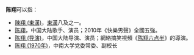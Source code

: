 '''陈翔'''可以指：
* [[陳翔_(東漢)|陳翔 (東漢)]]，[[東漢|東漢]]八及之一。
* [[陈翔|陈翔]]，中国大陆歌手、演员；2010年《快樂男聲》全國五強。
* [[陈翔_(导演)|陈翔 (导演)]]，中国大陆导演、演员；網絡搞笑視頻《[[陈翔六点半|陈翔六点半]]》的導演。
* [[陈翔_(1970年)|陈翔 (1970年)]]，中南大学党委常委、副校长

{{disambig|Cat=二字陈姓人名消歧义|xiang}}